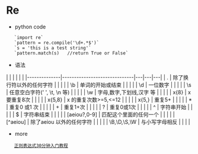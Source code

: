 = Re =

* python code
	`import re`
	`pattern = re.compile('\d+.*$')`
	`s = 'this is a test string'`
	`pattern.match(s)	//return True or False`

* 语法
|              |                              |   |   |   |
|--------------|------------------------------|---|---|---|
| .            | 除了换行符以外的任何字符     |   |   |   |
| \b           | 单词的开始或结束             |   |   |   |
| \d           | 一位数字                     |   |   |   |
| \s           | 任意空白字符(' ', \t, \n 等) |   |   |   |
| \w           | 字母,数字,下划线,汉字 等     |   |   |   |
| x{8}         | x 要重复8次                  |   |   |   |
| x{5,8}       | x 的重复次数>=5,<=12         |   |   |   |
| x{5,}        | 重复5+                       |   |   |   |
| *            | 重复0 或1 次                 |   |   |   |
| +            | 重复1+次                     |   |   |   |
| ?            | 重复0或1次                   |   |   |   |
| ^            | 字符串开始                   |   |   |   |
| $            | 字符串结束                   |   |   |   |
| [aeiou?,0-9] | 匹配这个里面的任何一个       |   |   |   |
| [^aeiou]     | 除了aeiou 以外的任何字符     |   |   |   |
| \B,\D,\S,\W  | 与小写字母相反               |   |   |   |


* more
	[[http://deerchao.net/tutorials/regex/regex.htm|正则表达式30分钟入门教程]]
